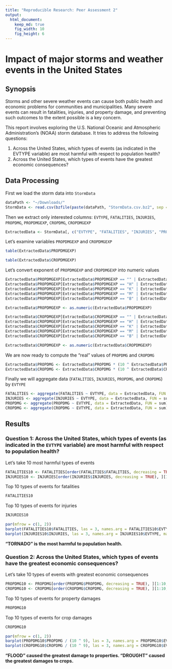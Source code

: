 ```yaml
---
title: "Reproducible Research: Peer Assessment 2"
output: 
  html_document:
    keep_md: true
    fig_width: 10
    fig_height: 6
---
```


# Impact of major storms and weather events in the United States

## Synopsis
Storms and other severe weather events can cause both public health and economic problems for communities and municipalities. Many severe events can result in fatalities, injuries, and property damage, and preventing such outcomes to the extent possible is a key concern.

This report involves exploring the U.S. National Oceanic and Atmospheric Administration's (NOAA) storm database. It tries to address the following questions:

1. Across the United States, which types of events (as indicated in the EVTYPE variable) are most harmful with respect to population health?
2. Across the United States, which types of events have the greatest economic consequences?

## Data Processing
First we load the storm data into `StormData`

```r
dataPath <- "~/Downloads/"
StormData <- read.csv(bzfile(paste(dataPath, "StormData.csv.bz2", sep = "")), header = TRUE, stringsAsFactors = FALSE)
```

Then we extract only interested columns: `EVTYPE`, `FATALITIES`, `INJURIES`, `PROPDMG`, `PROPDMGEXP`, `CROPDMG`, `CROPDMGEXP`

```r
ExtractedData <- StormData[, c("EVTYPE", "FATALITIES", "INJURIES", "PROPDMG", "PROPDMGEXP", "CROPDMG", "CROPDMGEXP")]
```

Let's examine variables `PROPDMGEXP` and `CROPDMGEXP`

```r
table(ExtractedData$PROPDMGEXP)
```

```r
table(ExtractedData$CROPDMGEXP)
```

Let's convert exponent of `PROPDMGEXP` and `CROPDMGEXP` into numeric values

```r
ExtractedData$PROPDMGEXP[ExtractedData$PROPDMGEXP == "" | ExtractedData$PROPDMGEXP == "?" | ExtractedData$PROPDMGEXP == "+" | ExtractedData$PROPDMGEXP == "-"] <- 0
ExtractedData$PROPDMGEXP[ExtractedData$PROPDMGEXP == "H" | ExtractedData$PROPDMGEXP == "h"] <- 2
ExtractedData$PROPDMGEXP[ExtractedData$PROPDMGEXP == "K" | ExtractedData$PROPDMGEXP == "k"] <- 3
ExtractedData$PROPDMGEXP[ExtractedData$PROPDMGEXP == "M" | ExtractedData$PROPDMGEXP == "m"] <- 6
ExtractedData$PROPDMGEXP[ExtractedData$PROPDMGEXP == "B" | ExtractedData$PROPDMGEXP == "b"] <- 9

ExtractedData$PROPDMGEXP <- as.numeric(ExtractedData$PROPDMGEXP)
```

```r
ExtractedData$CROPDMGEXP[ExtractedData$CROPDMGEXP == "" | ExtractedData$CROPDMGEXP == "?" | ExtractedData$CROPDMGEXP == "+" | ExtractedData$CROPDMGEXP == "-"] <- 0
ExtractedData$CROPDMGEXP[ExtractedData$CROPDMGEXP == "H" | ExtractedData$CROPDMGEXP == "h"] <- 2
ExtractedData$CROPDMGEXP[ExtractedData$CROPDMGEXP == "K" | ExtractedData$CROPDMGEXP == "k"] <- 3
ExtractedData$CROPDMGEXP[ExtractedData$CROPDMGEXP == "M" | ExtractedData$CROPDMGEXP == "m"] <- 6
ExtractedData$CROPDMGEXP[ExtractedData$CROPDMGEXP == "B" | ExtractedData$CROPDMGEXP == "b"] <- 9

ExtractedData$CROPDMGEXP <- as.numeric(ExtractedData$CROPDMGEXP)
```

We are now ready to compute the "real" values of `PROPDMG` and `CROPDMG`

```r
ExtractedData$PROPDMG <- ExtractedData$PROPDMG * (10 ^ ExtractedData$PROPDMGEXP)
ExtractedData$CROPDMG <- ExtractedData$CROPDMG * (10 ^ ExtractedData$CROPDMGEXP)
```

Finally we will aggregate data (`FATALITIES`, `INJURIES`, `PROPDMG`, and `CROPDMG`) by `EVTYPE`

```r
FATALITIES <- aggregate(FATALITIES ~ EVTYPE, data = ExtractedData, FUN = sum)
INJURIES <- aggregate(INJURIES ~ EVTYPE, data = ExtractedData, FUN = sum)
PROPDMG <- aggregate(PROPDMG ~ EVTYPE, data = ExtractedData, FUN = sum)
CROPDMG <- aggregate(CROPDMG ~ EVTYPE, data = ExtractedData, FUN = sum)
```

## Results

### Question 1: Across the United States, which types of events (as indicated in the `EVTYPE` variable) are most harmful with respect to population health?

Let's take 10 most harmful types of events

```r
FATALITIES10 <- FATALITIES[order(FATALITIES$FATALITIES, decreasing = TRUE), ][1:10, ]
INJURIES10 <- INJURIES[order(INJURIES$INJURIES, decreasing = TRUE), ][1:10, ]
```

Top 10 types of events for fatalities

```r
FATALITIES10
```

Top 10 types of events for injuries

```r
INJURIES10
```

```r
par(mfrow = c(1, 2))
barplot(FATALITIES10$FATALITIES, las = 3, names.arg = FATALITIES10$EVTYPE, main = "Top 10 types of weather events for fatalities", ylab = "Number of fatalities", col = "red")
barplot(INJURIES10$INJURIES, las = 3, names.arg = INJURIES10$EVTYPE, main = "Top 10 types of weather events for injuries", ylab = "Number of injuries", col = "red")
```

**"TORNADO" is the most harmful to population health.**

### Question 2: Across the United States, which types of events have the greatest economic consequences?

Let's take 10 types of events with greatest economic consequences

```r
PROPDMG10 <- PROPDMG[order(PROPDMG$PROPDMG, decreasing = TRUE), ][1:10, ]
CROPDMG10 <- CROPDMG[order(CROPDMG$CROPDMG, decreasing = TRUE), ][1:10, ]
```

Top 10 types of events for property damages

```r
PROPDMG10
```

Top 10 types of events for crop damages

```r
CROPDMG10
```

```r
par(mfrow = c(1, 2))
barplot(PROPDMG10$PROPDMG / (10 ^ 9), las = 3, names.arg = PROPDMG10$EVTYPE, main = "Top 10 weather events types for property damages", ylab = "Cost of damages ($ billions)", col = "red")
barplot(CROPDMG10$CROPDMG / (10 ^ 9), las = 3, names.arg = CROPDMG10$EVTYPE, main = "Top 10 weather events types for crop damages", ylab = "Cost of damages ($ billions)", col = "red")
```

**"FLOOD" caused the greatest damage to properties. "DROUGHT" caused the greatest damages to crops.**